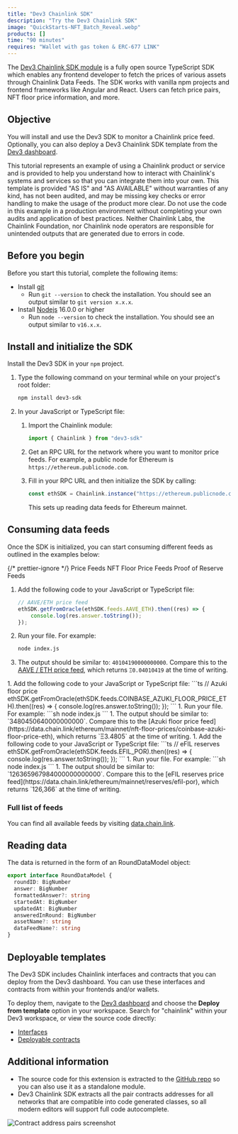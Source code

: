 ```yaml
---
title: "Dev3 Chainlink SDK"
description: "Try the Dev3 Chainlink SDK"
image: "QuickStarts-NFT_Batch_Reveal.webp"
products: []
time: "90 minutes"
requires: "Wallet with gas token & ERC-677 LINK"
---
```



The [Dev3 Chainlink SDK module](https://github.com/0xDev3/dev3-sdk) is a fully open source TypeScript SDK which enables any frontend developer to fetch the prices of various assets through Chainlink Data Feeds. The SDK works with vanilla npm projects and frontend frameworks like Angular and React. Users can fetch price pairs, NFT floor price information, and more.

## Objective

You will install and use the Dev3 SDK to monitor a Chainlink price feed. Optionally, you can also deploy a Dev3 Chainlink SDK template from the [Dev3 dashboard](https://app.dev3.sh/).

<Aside type="caution" title="Disclaimer">
  This tutorial represents an example of using a Chainlink product or service and is provided to help you understand how
  to interact with Chainlink's systems and services so that you can integrate them into your own. This template is
  provided "AS IS" and "AS AVAILABLE" without warranties of any kind, has not been audited, and may be missing key
  checks or error handling to make the usage of the product more clear. Do not use the code in this example in a
  production environment without completing your own audits and application of best practices. Neither Chainlink Labs,
  the Chainlink Foundation, nor Chainlink node operators are responsible for unintended outputs that are generated due
  to errors in code.
</Aside>

## Before you begin

Before you start this tutorial, complete the following items:

- Install [git](https://git-scm.com/book/en/v2/Getting-Started-Installing-Git)
  - Run `git --version` to check the installation. You should see an output similar to `git version x.x.x`.
- Install [Nodejs](https://nodejs.org/en/) 16.0.0 or higher
  - Run `node --version` to check the installation. You should see an output similar to `v16.x.x`.

## Install and initialize the SDK

Install the Dev3 SDK in your `npm` project.

1. Type the following command on your terminal while on your project's root folder:

   ```sh
   npm install dev3-sdk
   ```

1. In your JavaScript or TypeScript file:

   1. Import the Chainlink module:

      ```ts
      import { Chainlink } from "dev3-sdk"
      ```

   1. Get an RPC URL for the network where you want to monitor price feeds. For example, a public node for Ethereum is `https://ethereum.publicnode.com`.

   1. Fill in your RPC URL and then initialize the SDK by calling:

      ```ts
      const ethSDK = Chainlink.instance("https://ethereum.publicnode.com", Chainlink.PriceFeeds.ETH)
      ```

      This sets up reading data feeds for Ethereum mainnet.

## Consuming data feeds

Once the SDK is initialized, you can start consuming different feeds as outlined in the examples below:

{/* prettier-ignore */}
<TabsContent sharedStore="feedType" client:visible>
  <Fragment slot="tab.1">Price Feeds</Fragment>
  <Fragment slot="tab.2">NFT Floor Price Feeds</Fragment>
  <Fragment slot="tab.3">Proof of Reserve Feeds</Fragment>
  <Fragment slot="panel.1">
  1. Add the following code to your JavaScript or TypeScript file:
      ```ts
      // AAVE/ETH price feed
      ethSDK.getFromOracle(ethSDK.feeds.AAVE_ETH).then((res) => {
          console.log(res.answer.toString());
      });
      ```
  1. Run your file. For example:
      ```sh
      node index.js
      ```
  1. The output should be similar to: `40104190000000000`. Compare this to the [AAVE / ETH price feed](https://data.chain.link/ethereum/mainnet/crypto-eth/aave-eth), which returns `Ξ0.04010419` at the time of writing.
  </Fragment>
  <Fragment slot="panel.2">
  1. Add the following code to your JavaScript or TypeScript file:
    ```ts
    // Azuki floor price
    ethSDK.getFromOracle(ethSDK.feeds.COINBASE_AZUKI_FLOOR_PRICE_ETH).then((res) => {
        console.log(res.answer.toString());
    });
    ```
  1. Run your file. For example:
      ```sh
      node index.js
      ```
  1. The output should be similar to: `3480450640000000000`. Compare this to the [Azuki floor price feed](https://data.chain.link/ethereum/mainnet/nft-floor-prices/coinbase-azuki-floor-price-eth), which returns `Ξ3.4805` at the time of writing.
  </Fragment>
  <Fragment slot="panel.3">
  1. Add the following code to your JavaScript or TypeScript file:
    ```ts
    // eFIL reserves
    ethSDK.getFromOracle(ethSDK.feeds.EFIL_POR).then((res) => {
        console.log(res.answer.toString());
    });
    ```
  1. Run your file. For example:
      ```sh
      node index.js
      ```
  1. The output should be similar to: `126365967984000000000000`. Compare this to the [eFIL reserves price feed](https://data.chain.link/ethereum/mainnet/reserves/efil-por), which returns `126,366` at the time of writing.
  </Fragment>
</TabsContent>

### Full list of feeds

You can find all available feeds by visiting [data.chain.link](https://data.chain.link/).

## Reading data

The data is returned in the form of an RoundDataModel object:

```ts
export interface RoundDataModel {
  roundID: BigNumber
  answer: BigNumber
  formattedAnswer?: string
  startedAt: BigNumber
  updatedAt: BigNumber
  answeredInRound: BigNumber
  assetName?: string
  dataFeedName?: string
}
```

## Deployable templates

The Dev3 SDK includes Chainlink interfaces and contracts that you can deploy from the Dev3 dashboard. You can use these interfaces and contracts from within your frontends and/or wallets.

To deploy them, navigate to the [Dev3 dashboard](https://app.dev3.sh/) and choose the **Deploy from template** option in your workspace. Search for "chainlink" within your Dev3 workspace, or view the source code directly:

- [Interfaces](https://github.com/0xDev3/solidity-commons/tree/master/interfaces/chainlink)
- [Deployable contracts](https://github.com/0xDev3/solidity-commons/tree/master/src/chainlink)

## Additional information

- The source code for this extension is extracted to the [GitHub repo](https://github.com/0xDev3/dev3-chainlink-sdk) so you can also use it as a standalone module.
- Dev3 Chainlink SDK extracts all the pair contracts addresses for all networks that are compatible into code generated classes, so all modern editors will support full code autocomplete.

![Contract address pairs screenshot](https://user-images.githubusercontent.com/42938691/229169473-409e6fec-d183-416c-b0b3-db12f34fcf3c.png)
